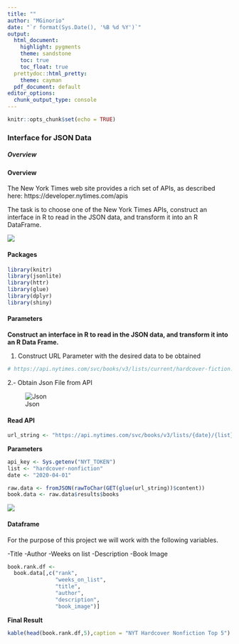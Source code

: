 ---
title: ""
author: "MGinorio"
date: "`r format(Sys.Date(), '%B %d %Y')`"
output:
  html_document:
    highlight: pygments
    theme: sandstone
    toc: true
    toc_float: true
  prettydoc::html_pretty:
    theme: cayman
  pdf_document: default
editor_options: 
  chunk_output_type: console
---


```{r setup, include=FALSE}
knitr::opts_chunk$set(echo = TRUE)
```

### Interface for JSON Data
##### Overview
### {.tabset .tabset-pills}

#### Overview

The New York Times web site provides a rich set of APIs, as described here: https://developer.nytimes.com/apis

The task is to choose one of the New York Times APIs, construct an interface in R to read in the JSON data, and transform it into an R DataFrame.

![](Images/NYT_APIs.PNG)

#### Packages

```{r packages, message=FALSE, warning=FALSE}
library(knitr)
library(jsonlite)
library(httr)
library(glue)
library(dplyr)
library(shiny)

```

#### Parameters

**Construct an interface in R to read in the JSON data, and transform it into an R Data Frame.**

1. Construct URL Parameter with the desired data to be obtained


```{r api}

# https://api.nytimes.com/svc/books/v3/lists/current/hardcover-fiction.json?api-key=yourkey

```

2.- Obtain Json File from API

![Json](Images/Json_view.PNG)


#### Read API

```{r url api}
url_string <- "https://api.nytimes.com/svc/books/v3/lists/{date}/{list}.json?api-key={api_key}"

```


**Parameters**

```{r}
api_key <- Sys.getenv("NYT_TOKEN")
list <- "hardcover-nonfiction"
date <- "2020-04-01"
```

```{r}
raw.data <- fromJSON(rawToChar(GET(glue(url_string))$content))
book.data <- raw.data$results$books

```

![](Images/books DF.PNG)

#### Dataframe

For the purpose of this project we will work with the following variables.

-Title
-Author
-Weeks on list
-Description
-Book Image

```{r}
book.rank.df <-
  book.data[,c("rank",
               "weeks_on_list",
               "title",
               "author",
               "description",
               "book_image")]
```

**Final Result**

```{r}
kable(head(book.rank.df,5),caption = "NYT Hardcover Nonfiction Top 5")
```

